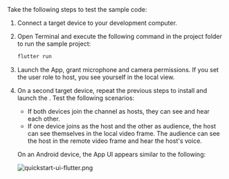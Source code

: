 <PlatformWrapper platform = "flutter">
Take the following steps to test the sample code:

1. Connect a target device to your development computer.

1. Open Terminal and execute the following command in the project folder to run the sample project:

    ```bash
    flutter run
    ```

1. Launch the App, grant microphone and camera permissions. If you set the user role to host, you see yourself in the local view.

1. On a second target device, repeat the previous steps to install and launch the <Vpl k="CLIENT"/>. Test the following scenarios:

    * If both devices join the channel as hosts, they can see and hear each other.
    * If one device joins as the host and the other as audience, the host can see themselves in the local video frame. The audience can see the host in the remote video frame and hear the host's voice.

    On an Android device, the App UI appears similar to the following:

    ![quickstart-ui-flutter.png](/images/video-sdk/quickstart-ui-flutter.png)
</PlatformWrapper>